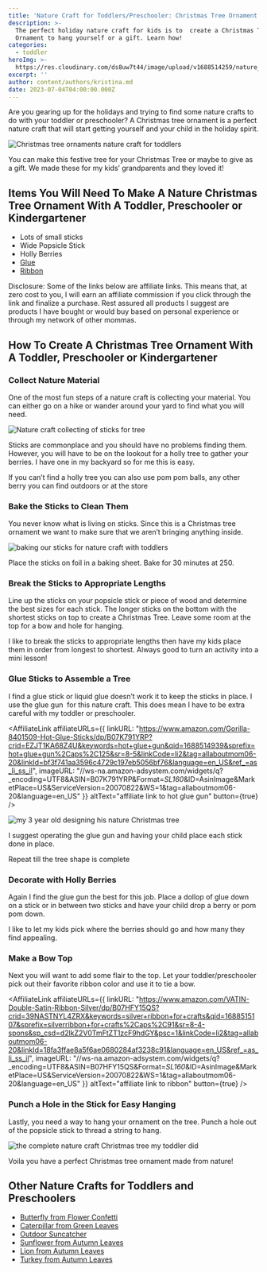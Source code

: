 ```yaml
---
title: 'Nature Craft for Toddlers/Preschooler: Christmas Tree Ornament'
description: >-
  The perfect holiday nature craft for kids is to  create a Christmas Tree
  Ornament to hang yourself or a gift. Learn how!
categories:
  - toddler
heroImg: >-
  https://res.cloudinary.com/ds8uw7t44/image/upload/v1688514259/nature_craft_for_toddlers_christmas_tree_ornaments_hg7vab.jpg
excerpt: ''
author: content/authors/kristina.md
date: 2023-07-04T04:00:00.000Z
---
```


Are you gearing up for the holidays and trying to find some nature crafts to do with your toddler or preschooler? A Christmas tree ornament is a perfect nature craft that will start getting yourself and your child in the holiday spirit.

![Christmas tree ornaments nature craft for toddlers](https://res.cloudinary.com/ds8uw7t44/image/upload/v1688514259/nature_craft_for_toddlers_christmas_tree_ornaments_hg7vab.jpg)

You can make this festive tree for your Christmas Tree or maybe to give as a gift. We made these for my kids’ grandparents and they loved it!

## Items You Will Need To Make A Nature Christmas Tree Ornament With A Toddler, Preschooler or Kindergartener

* Lots of small sticks
* Wide Popsicle Stick
* Holly Berries
* [Glue](https://www.amazon.com/Gorilla-8401509-Hot-Glue-Sticks/dp/B07K791YRP?crid=EZJT1KA68Z4U\&keywords=hot+glue+gun\&qid=1688514939\&sprefix=hot+glue+gun%2Caps%2C125\&sr=8-5\&linkCode=ll1\&tag=allaboutmom06-20\&linkId=770883f16cc126002df2b61ac5c3b6cb\&language=en_US\&ref_=as_li_ss_tl)
* [Ribbon](https://www.amazon.com/VATIN-Double-Satin-Ribbon-Silver/dp/B07HFY15QS?crid=39NASTNYL4ZRX\&keywords=silver+ribbon+for+crafts\&qid=1688515107\&sprefix=silverribbon+for+crafts%2Caps%2C91\&sr=8-4-spons\&sp_csd=d2lkZ2V0TmFtZT1zcF9hdGY\&psc=1\&linkCode=ll1\&tag=allaboutmom06-20\&linkId=3acd0b3208b05eff7ac27020c02d81df\&language=en_US\&ref_=as_li_ss_tl)

Disclosure: Some of the links below are affiliate links. This means that, at zero cost to you, I will earn an affiliate commission if you click through the link and finalize a purchase. Rest assured all products I suggest are products I have bought or would buy based on personal experience or through my network of other mommas.

## How To Create A Christmas Tree Ornament With A Toddler, Preschooler or Kindergartener

### Collect Nature Material

One of the most fun steps of a nature craft is collecting your material. You can either go on a hike or wander around your yard to find what you will need.

![Nature craft collecting of sticks for tree](https://res.cloudinary.com/ds8uw7t44/image/upload/v1688514327/collecting_sticks_for_nature_craft_iewria.jpg "Finding all the sticks")

Sticks are commonplace and you should have no problems finding them. However, you will have to be on the lookout for a holly tree to gather your berries. I have one in my backyard so for me this is easy. 

If you can’t find a holly tree you can also use pom pom balls, any other berry you can find outdoors or at the store

### Bake the Sticks to Clean Them

You never know what is living on sticks. Since this is a Christmas tree ornament we want to make sure that we aren’t bringing anything inside. 

![baking our sticks for nature craft with toddlers](https://res.cloudinary.com/ds8uw7t44/image/upload/v1688514528/baking_sticks_r3keob.jpg "Sticks on our baking tray")

Place the sticks on foil in a baking sheet. Bake for 30 minutes at 250. 

### Break the Sticks to Appropriate Lengths 

Line up the sticks on your popsicle stick or piece of wood and determine the best sizes for each stick. The longer sticks on the bottom with the shortest sticks on top to create a Christmas Tree. Leave some room at the top for a bow and hole for hanging.

I like to break the sticks to appropriate lengths then have my kids place them in order from longest to shortest. Always good to turn an activity into a mini lesson!

### Glue Sticks to Assemble a Tree

I find a glue stick or liquid glue doesn’t work it to keep the sticks in place. I use the glue gun  for this nature craft. This does mean I have to be extra careful with my toddler or preschooler.

<AffiliateLink
  affiliateURLs={{
    linkURL:
      "https://www.amazon.com/Gorilla-8401509-Hot-Glue-Sticks/dp/B07K791YRP?crid=EZJT1KA68Z4U&keywords=hot+glue+gun&qid=1688514939&sprefix=hot+glue+gun%2Caps%2C125&sr=8-5&linkCode=li2&tag=allaboutmom06-20&linkId=bf3f741aa3596c4729c197eb5056bf76&language=en_US&ref_=as_li_ss_il",
    imageURL:
      "//ws-na.amazon-adsystem.com/widgets/q?_encoding=UTF8&ASIN=B07K791YRP&Format=_SL160_&ID=AsinImage&MarketPlace=US&ServiceVersion=20070822&WS=1&tag=allaboutmom06-20&language=en_US"
  }}
  altText="affiliate link to hot glue gun"
  button={true}
/>

![my 3 year old designing his nature Christmas tree](https://res.cloudinary.com/ds8uw7t44/image/upload/v1688514383/configuring_christmas_tree_eglsnz.jpg "My toddler placing the sticks in size order to form tree")

I suggest operating the glue gun and having your child place each stick done in place. 

Repeat till the tree shape is complete

### Decorate with Holly Berries

Again I find the glue gun the best for this job. Place a dollop of glue down on a stick or in between two sticks and have your child drop a berry or pom pom down. 

I like to let my kids pick where the berries should go and how many they find appealing.

### Make a Bow Top

Next you will want to add some flair to the top. Let your toddler/preschooler pick out their favorite ribbon color and use it to tie a bow. 

<AffiliateLink
  affiliateURLs={{
    linkURL:
      "https://www.amazon.com/VATIN-Double-Satin-Ribbon-Silver/dp/B07HFY15QS?crid=39NASTNYL4ZRX&keywords=silver+ribbon+for+crafts&qid=1688515107&sprefix=silverribbon+for+crafts%2Caps%2C91&sr=8-4-spons&sp_csd=d2lkZ2V0TmFtZT1zcF9hdGY&psc=1&linkCode=li2&tag=allaboutmom06-20&linkId=18fa3ffae8a5f6ae0680284af3238c91&language=en_US&ref_=as_li_ss_il",
    imageURL:
      "//ws-na.amazon-adsystem.com/widgets/q?_encoding=UTF8&ASIN=B07HFY15QS&Format=_SL160_&ID=AsinImage&MarketPlace=US&ServiceVersion=20070822&WS=1&tag=allaboutmom06-20&language=en_US"
  }}
  altText="affiliate link to ribbon"
  button={true}
/>

### Punch a Hole in the Stick for Easy Hanging

Lastly, you need a way to hang your ornament on the tree. Punch a hole out of the popsicle stick to thread a string to hang. 

![the complete nature craft Christmas tree my toddler did](https://res.cloudinary.com/ds8uw7t44/image/upload/v1688514456/christmas_tree_ornament_craft_for_toddlers_oaoyrm.jpg "Complete Christmas Tree Ornament")

Voila you have a perfect Christmas tree ornament made from nature!

## Other Nature Crafts for Toddlers and Preschoolers

* [Butterfly from Flower Confetti](/nature-craft-for-toddlers-preschooler-butterfly)
* [Caterpillar from Green Leaves](/nature-arts-and-crafts-for-toddlers-preschooler-caterpillar)
* [Outdoor Suncatcher ](/nature-craft-for-toddlers-outdoor-suncatcher)
* [Sunflower from Autumn Leaves](/nature-craft-for-toddlers-preschooler-sunflower)
* [Lion from Autumn Leaves](/nature-craft-for-toddlers-preschooler-lion)
* [Turkey from Autumn Leaves](/nature-craft-for-toddlers-preschooler-turkeys)
